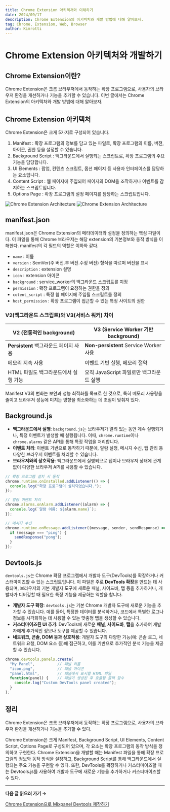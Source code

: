 ```yaml
---
title: Chrome Extension 아키텍처와 이해하기
date: 2024/09/17
description: Chrome Extension의 아키텍처와 개발 방법에 대해 알아보자.
tag: Chrome, Extension, Web, Browser
author: Kimrotti
---
```


# Chrome Extension 아키텍처와 개발하기

## Chrome Extension이란?
Chrome Extension은 크롬 브라우저에서 동작하는 확장 프로그램으로, 사용자의 브라우저 환경을 개선하거나 기능을 추가할 수 있습니다. 이번 글에서는 Chrome Extension의 아키텍처와 개발 방법에 대해 알아보자.

## Chrome Extension 아키텍처
Chrome Extension은 크게 5가지로 구성되어 있습니다.

1. Manifest : 확장 프로그램의 정보를 담고 있는 파일로, 확장 프로그램의 이름, 버전, 아이콘, 권한 등을 설정할 수 있습니다.
2. Background Script : 백그라운드에서 실행되는 스크립트로, 확장 프로그램의 주요 기능을 담당합니다.
3. UI Elements : 팝업, 컨텐츠 스크립트, 옵션 페이지 등 사용자 인터페이스를 담당하는 요소입니다.
4. Content Script : 웹 페이지에 주입되어 페이지의 DOM을 조작하거나 이벤트를 감지하는 스크립트입니다.
5. Options Page : 확장 프로그램의 설정 페이지를 담당하는 스크립트입니다.


![Chrome Extension Architecture](https://velog.velcdn.com/images%2Fwisdom_lee%2Fpost%2Fd9cfafe4-fbef-496c-8b9a-6181f197b53b%2Fimage.png)
![Chrome Extension Architecture](https://velog.velcdn.com/images%2Fwisdom_lee%2Fpost%2Fb3c9a7c6-bdca-48b4-a070-65c3c08f761f%2Fimage.png)

## manifest.json
manifest.json은 Chrome Extension의 메타데이터와 설정을 정의하는 핵심 파일이다. 이 파일을 통해 Chrome 브라우저는 해당 extension의 기본정보와 동작 방식을 이해한다. manifest의 각 필드의 역할은 이하와 같다.

- `name` : 이름
- `version` : SemVer(주 버전.부 버전.수정 버전) 형식을 따르며 버전을 표시
- `description` : extension 설명
- `icon` : extension 아이콘
- `background` : service_worker의 백그라운드 스크립트를 지정
- `permission` : 확장 프로그램이 요청하는 권한을 정의
- `cotent_script` : 특정 웹 페이지에 주입될 스크립트를 정의
- `host_permission` : 확장 프로그램이 접근할 수 있는 특정 사이트의 권한

### V2(백그라운드 스크립트)와 V3(서비스 워커) 차이

| V2 (전통적인 background)        | V3 (Service Worker 기반 background)    |
|-----------------------------|--------------------------------------|
| **Persistent** 백그라운드 페이지 사용 | **Non-persistent** Service Worker 사용 |
| 메모리 지속 사용                   | 이벤트 기반 실행, 메모리 절약                    |
| HTML 파일도 백그라운드에서 실행 가능      | 오직 JavaScript 파일로만 백그라운드 실행          |

[//]: # (- 기본 스레드 밖에서 작동합니다. 즉, 확장 프로그램 콘텐츠를 방해하지 않음)

[//]: # (- 확장 프로그램 출처의 가져오기 이벤트&#40;예: 툴바 팝업&#41;를 가로채는 등의 특별한 기능)

[//]: # (- [Clients 인터페이스]&#40;https://developer.mozilla.org/docs/Web/API/Clients&#41;를 통해 다른 컨텍스트와 통신하고 상호작용 가능)

Manifest V3의 변화는 보안과 성능 최적화를 목표로 한 것으로, 특히 메모리 사용량을 줄이고 브라우저 성능에 미치는 영향을 최소화하는 데 초점이 맞춰져 있다.

## Background.js

- **백그라운드에서 실행**: `background.js`는 브라우저가 열려 있는 동안 계속 실행되거나, 특정 이벤트가 발생할 때 실행됩니다. 이때, `chrome.runtime`이나 `chrome.alarms` 같은 API를 통해 특정 작업을 처리합니다.
- **이벤트 처리**: 이벤트 기반으로 동작하기 때문에, 알람 설정, 메시지 수신, 탭 관리 등 다양한 브라우저 이벤트를 처리할 수 있습니다.
- **브라우저와의 상호작용**: 백그라운드에서 실행되므로 탭이나 브라우저 상태에 관계없이 다양한 브라우저 API를 사용할 수 있습니다.

```javascript
// 확장 프로그램 설치 시 동작
chrome.runtime.onInstalled.addListener(() => {
  console.log("확장 프로그램이 설치되었습니다.");
});

// 알람 이벤트 처리
chrome.alarms.onAlarm.addListener((alarm) => {
  console.log(`알람 이름: ${alarm.name}`);
});

// 메시지 수신
chrome.runtime.onMessage.addListener((message, sender, sendResponse) => {
  if (message === "ping") {
    sendResponse("pong");
  }
});
```

## Devtools.js

`devtools.js`는 Chrome 확장 프로그램에서 개발자 도구(DevTools)를 확장하거나 커스터마이즈할 수 있는 스크립트입니다. 이 파일은 주로 **DevTools 확장**을 만드는 데 사용되며, 브라우저의 기본 개발자 도구에 새로운 패널, 사이드바, 탭 등을 추가하거나, 개발자가 디버깅할 때 필요한 특정 기능을 제공하는 역할을 합니다.

- **개발자 도구 확장**: `devtools.js`는 기본 Chrome 개발자 도구에 새로운 기능을 추가할 수 있습니다. 예를 들어, 특정한 데이터를 분석하거나, 코드에서 특별한 로그나 정보를 시각화하는 데 사용할 수 있는 맞춤형 탭을 생성할 수 있습니다.
- **커스터마이즈된 UI 추가**: DevTools에 새로운 **패널**, **사이드바**, **탭**을 추가하여 개발자에게 추가적인 정보나 도구를 제공할 수 있습니다.
- **네트워크, 콘솔, DOM 등과 상호작용**: 개발자 도구의 다양한 기능(예: 콘솔 로그, 네트워크 요청, DOM 요소 등)에 접근하고, 이를 기반으로 추가적인 분석 기능을 제공할 수 있습니다.

```javascript
chrome.devtools.panels.create(
  "My Panel",          // 패널 이름
  "icon.png",          // 패널 아이콘
  "panel.html",        // 패널에서 표시할 HTML 파일
  function(panel) {    // 패널이 생성된 후 호출될 콜백 함수
    console.log("Custom DevTools panel created");
  }
);
```

## 정리
Chrome Extension은 크롬 브라우저에서 동작하는 확장 프로그램으로, 사용자의 브라우저 환경을 개선하거나 기능을 추가할 수 있다.

Chrome Extension은 크게 Manifest, Background Script, UI Elements, Content Script, Options Page로 구성되어 있으며, 각 요소는 확장 프로그램의 동작 방식을 정의하고 구현한다. Chrome Extension을 개발할 때는 Manifest 파일을 통해 확장 프로그램의 정보와 동작 방식을 설정하고, Background Script를 통해 백그라운드에서 실행되는 주요 기능을 구현할 수 있다. 또한, DevTools를 확장하거나 커스터마이즈할 때는 Devtools.js를 사용하여 개발자 도구에 새로운 기능을 추가하거나 커스터마이즈할 수 있다.


---

**다음 글 읽으러 가기 →**

[Chrome Extension으로 Mixpanel Devtools 제작하기](./extension-mixpanel)